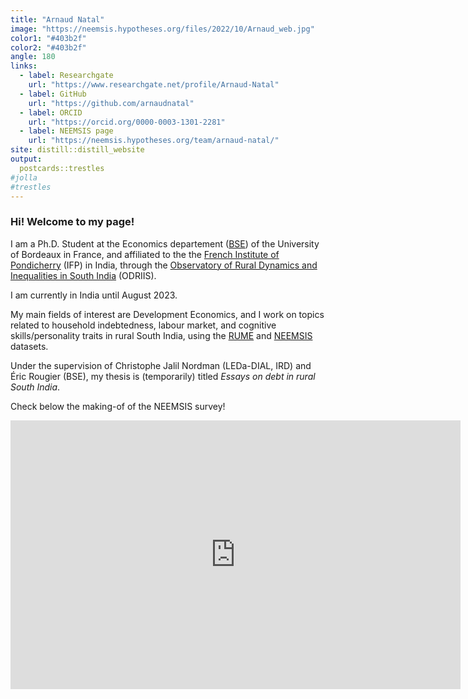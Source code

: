 ```yaml
---
title: "Arnaud Natal"
image: "https://neemsis.hypotheses.org/files/2022/10/Arnaud_web.jpg"
color1: "#403b2f"
color2: "#403b2f"
angle: 180
links:
  - label: Researchgate
    url: "https://www.researchgate.net/profile/Arnaud-Natal"
  - label: GitHub
    url: "https://github.com/arnaudnatal"
  - label: ORCID
    url: "https://orcid.org/0000-0003-1301-2281"
  - label: NEEMSIS page
    url: "https://neemsis.hypotheses.org/team/arnaud-natal/"  
site: distill::distill_website
output:
  postcards::trestles
#jolla  
#trestles
---
```



### Hi! Welcome to my page!


I am a Ph.D. Student at the Economics departement ([BSE]((https://www.bse.u-bordeaux.fr/))) of the University of Bordeaux in France, and affiliated to the the [French Institute of Pondicherry](https://www.ifpindia.org/) (IFP) in India, through the [Observatory of Rural Dynamics and Inequalities in South India](https://odriis.hypotheses.org/) (ODRIIS).

I am currently in India until August 2023.

My main fields of interest are Development Economics, and I work on topics related to household indebtedness, labour market, and cognitive skills/personality traits in rural South India, using the [RUME](https://odriis.hypotheses.org/projects/data/rume) and [NEEMSIS](https://neemsis.hypotheses.org) datasets.

Under the supervision of Christophe Jalil Nordman (LEDa-DIAL, IRD) and Éric Rougier (BSE), my thesis is (temporarily) titled *Essays on debt in rural South India*.


Check below the making-of of the NEEMSIS survey!

<iframe width="720" height="430"
src="https://www.youtube.com/embed/b68yu1CTW0U" 
frameborder="0" 
allow="accelerometer; autoplay; encrypted-media; gyroscope; picture-in-picture" 
allowfullscreen></iframe>

